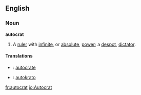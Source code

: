==English==
===Noun===
'''autocrat'''
#A [[ruler]] with [[infinite]], or [[absolute]], [[power]]; a [[despot]], [[dictator]].

====Translations====

* {{fr}}: [[autocrate]]
* {{io}}: [[autokrato]]

[[fr:autocrat]]
[[io:Autocrat]]